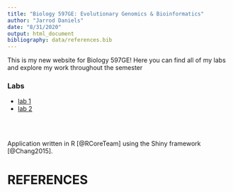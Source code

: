 ```yaml
---
title: "Biology 597GE: Evolutionary Genomics & Bioinformatics"
author: "Jarrod Daniels"
date: "8/31/2020"
output: html_document
bibliography: data/references.bib
---
```

This is my new website for Biology 597GE! Here you can find all of my labs and explore my work throughout the semester

### Labs

* [lab 1](Lab1_JarrodDaniels_F20.html)
* [lab 2](Lab2_JarrodDaniels_F20.html)

<br />
<br />

Application written in R [@RCoreTeam] using the Shiny framework [@Chang2015].

# REFERENCES